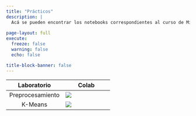 ```yaml
---
title: "Prácticos"
description: |
  Acá se pueden encontrar los notebooks correspondientes al curso de Minería de Datos.
  
page-layout: full
execute: 
  freeze: false
  warning: false
  echo: false

title-block-banner: false
---
```


Laboratorio| Colab
:----:|-----|
Preprocesamiento|[![](tics411/thumbnails/colab.svg)](https://colab.research.google.com/github/microsoft/lida/blob/main/notebooks/tutorial.ipynb)
K-Means|[![](tics411/thumbnails/colab.svg)](https://colab.research.google.com/github/microsoft/lida/blob/main/notebooks/tutorial.ipynb)